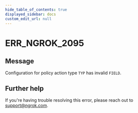 ```yaml
---
hide_table_of_contents: true
displayed_sidebar: docs
custom_edit_url: null
---
```



# ERR_NGROK_2095

## Message

Configuration for policy action type `TYP` has invalid `FIELD`.

## Further help

If you're having trouble resolving this error, please reach out to [support@ngrok.com](mailto:support@ngrok.com?subject=Help%20with%20ERR_NGROK_2095).

<ErrorDetails error="err_ngrok_2095" />
